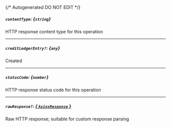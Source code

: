 {/* Autogenerated DO NOT EDIT  */}
##### `contentType`: *{`string`}*
HTTP response content type for this operation

---
##### `creditLedgerEntry?`: *{`any`}*
Created

---
##### `statusCode`: *{`number`}*
HTTP response status code for this operation

---
##### `rawResponse?`: [*{ `AxiosResponse` }*](https://axios-http.com/docs/res_schema)
Raw HTTP response; suitable for custom response parsing


